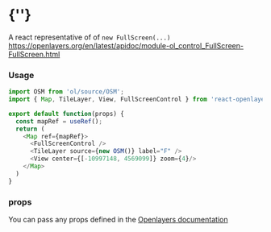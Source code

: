  
<Meta of={FullScreenControlStories} />
 
# {'<FullScreenControl />'}
 
A react representative of of `new FullScreen(...)`
https://openlayers.org/en/latest/apidoc/module-ol_control_FullScreen-FullScreen.html
<Story of={FullScreenControlStories.Primary} />

### Usage
```typescript
import OSM from 'ol/source/OSM';
import { Map, TileLayer, View, FullScreenControl } from 'react-openlayers';

export default function(props) {
  const mapRef = useRef();
  return (
    <Map ref={mapRef}>
      <FullScreenControl />
      <TileLayer source={new OSM()} label="F" />
      <View center={[-10997148, 4569099]} zoom={4}/>
    </Map>
  )
}
```

### props

You can pass any props defined in the 
[Openlayers documentation](https://openlayers.org/en/latest/apidoc/module-ol_control_FullScreen-FullScreen.html)
